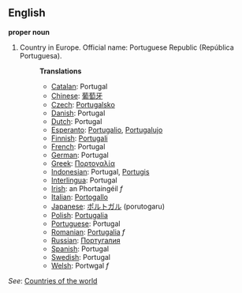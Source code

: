 ==English==

'''proper noun'''

# Country in Europe. Official name: Portuguese Republic (República Portuguesa).
#:'''Translations'''
#:*[[Catalan]]: Portugal
#:*[[Chinese]]: [[葡萄牙]]
#:*[[Czech]]: [[Portugalsko]]
#:*[[Danish]]: Portugal
#:*[[Dutch]]: Portugal
#:*[[Esperanto]]: [[Portugalio]], [[Portugalujo]]
#:*[[Finnish]]: [[Portugali]]
#:*[[French]]: Portugal
#:*[[German]]: Portugal
#:*[[Greek]]: [[Πορτογαλία]]
#:*[[Indonesian]]: Portugal, [[Portugis]]
#:*[[Interlingua]]: Portugal
#:*[[Irish]]: an Phortaingéil ''f''
#:*[[Italian]]: [[Portogallo]]
#:*[[Japanese]]: [[ポルトガル]] (porutogaru)
#:*[[Polish]]: [[Portugalia]]
#:*[[Portuguese]]: Portugal
#:*[[Romanian]]: [[Portugalia]] ''f''
#:*[[Russian]]: [[Португалия]]
#:*[[Spanish]]: Portugal
#:*[[Swedish]]: Portugal
#:*[[Welsh]]: Portwgal ''f''

''See'': [[Countries of the world]]